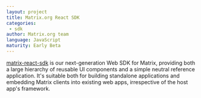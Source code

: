 ```yaml
---
layout: project
title: Matrix.org React SDK
categories: 
 - sdk
author: Matrix.org team
language: JavaScript
maturity: Early Beta
---
```


[matrix-react-sdk](https://github.com/matrix-org/matrix-react-sdk) is our next-generation Web SDK for Matrix, providing both a large hierarchy of reusable UI components and a simple neutral reference application. It's suitable both for building standalone applications and embedding Matrix clients into existing web apps, irrespective of the host app's framework.

